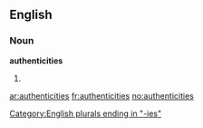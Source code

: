 ==English==

===Noun===
'''authenticities'''

# {{plural of|[[authenticity]]}}

[[Category:English plurals ending in "-ies"]]

[[ar:authenticities]]
[[fr:authenticities]]
[[no:authenticities]]